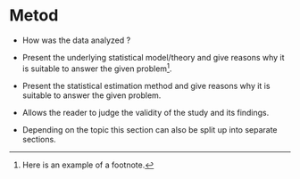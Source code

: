 <!-- # Methodology -->
# Metod {#sec:metod}

* How was the data analyzed ?

* Present the underlying statistical model/theory and give reasons why it is
  suitable to answer the given problem[^1].

* Present the statistical estimation method and give reasons why it is
  suitable to answer the given problem.

* Allows the reader to judge the validity of the study and its findings.

* Depending on the topic this section can also be split up into separate
  sections.

[^1]: Here is an example of a footnote.
